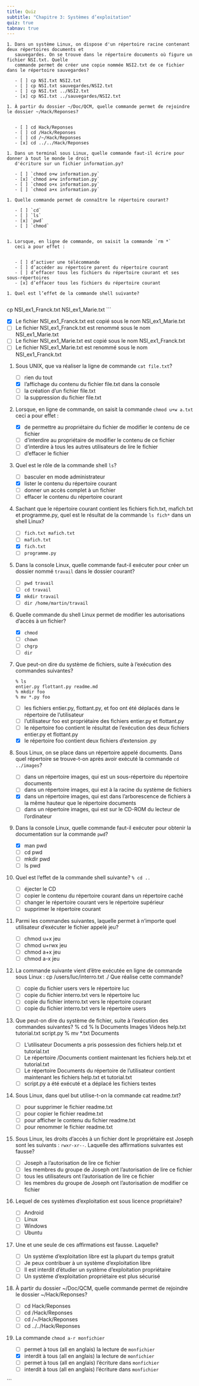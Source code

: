```yaml
---
title: Quiz
subtitle: "Chapitre 3: Systèmes d’exploitation"
quiz: true
tabnav: true
---
```

```ed-pb
1. Dans un système Linux, on dispose d'un répertoire racine contenant deux répertoires documents et
   sauvegardes. On se trouve dans le répertoire documents où figure un fichier NSI.txt. Quelle
   commande permet de créer une copie nommée NSI2.txt de ce fichier dans le répertoire sauvegardes?

   - [ ] cp NSI.txt NSI2.txt 
   - [ ] cp NSI.txt sauvegardes/NSI2.txt 
   - [ ] cp NSI.txt ../NSI2.txt 
   - [x] cp NSI.txt ../sauvegardes/NSI2.txt 

1. À partir du dossier ~/Doc/QCM, quelle commande permet de rejoindre le dossier ~/Hack/Reponses? 
   

   - [ ] cd Hack/Reponses 
   - [ ] cd /Hack/Reponses 
   - [ ] cd /~/Hack/Reponses 
   - [x] cd ../../Hack/Reponses 

1. Dans un terminal sous Linux, quelle commande faut-il écrire pour donner à tout le monde le droit
   d'écriture sur un fichier information.py?

   - [ ] `chmod o+w information.py`
   - [x] `chmod a+w information.py`
   - [ ] `chmod o+x information.py`
   - [ ] `chmod a+x information.py`

1. Quelle commande permet de connaître le répertoire courant? 

   - [ ] `cd`
   - [ ] `ls`
   - [x] `pwd`
   - [ ] `chmod`


1. Lorsque, en ligne de commande, on saisit la commande `rm *` 
   ceci a pour effet : 


   - [ ] d’activer une télécommande 
   - [ ] d’accéder au répertoire parent du répertoire courant 
   - [ ] d’effacer tous les fichiers du répertoire courant et ses sous-répertoires 
   - [x] d’effacer tous les fichiers du répertoire courant 

1. Quel est l’effet de la commande shell suivante?
   
   ```
   cp NSI_ex1_Franck.txt NSI_ex1_Marie.txt
   ```

   - [x] Le fichier NSI_ex1_Franck.txt est copié sous le nom NSI_ex1_Marie.txt 
   - [ ] Le fichier NSI_ex1_Franck.txt est renommé sous le nom NSI_ex1_Marie.txt 
   - [ ] Le fichier NSI_ex1_Marie.txt est copié sous le nom NSI_ex1_Franck.txt 
   - [ ] Le fichier NSI_ex1_Marie.txt est renommé sous le nom NSI_ex1_Franck.txt 

1. Sous UNIX, que va réaliser la ligne de commande `cat file.txt`? 

   - [ ] rien du tout 
   - [x] l'affichage du contenu du fichier file.txt dans la console 
   - [ ] la création d'un fichier file.txt 
   - [ ] la suppression du fichier file.txt 

1. Lorsque, en ligne de commande, on saisit la commande 
   `chmod u+w a.txt` 
   ceci a pour effet : 

   - [x] de permettre au propriétaire du fichier de modifier le contenu de ce fichier 
   - [ ] d'interdire au propriétaire de modifier le contenu de ce fichier 
   - [ ] d'interdire à tous les autres utilisateurs de lire le fichier 
   - [ ] d'effacer le fichier 

1. Quel est le rôle de la commande shell `ls`? 

   - [ ] basculer en mode administrateur 
   - [x] lister le contenu du répertoire courant 
   - [ ] donner un accès complet à un fichier 
   - [ ] effacer le contenu du répertoire courant 

1. Sachant que le répertoire courant contient les fichiers fich.txt, mafich.txt et programme.py,
   quel est le résultat de la commande `ls fich*` dans un shell Linux?

   - [ ] `fich.txt mafich.txt`
   - [ ] `mafich.txt`
   - [x] `fich.txt`
   - [ ] `programme.py`

1. Dans la console Linux, quelle commande faut-il exécuter pour créer un dossier nommé `travail` dans
   le dossier courant?

   - [ ] `pwd travail`
   - [ ] `cd travail`
   - [x] `mkdir travail`
   - [ ] `dir /home/martin/travail`

1. Quelle commande du shell Linux permet de modifier les autorisations d'accès à un fichier? 

   - [x] `chmod`
   - [ ] `chown`
   - [ ] `chgrp`
   - [ ] `dir`

1. Que peut-on dire du système de fichiers, suite à l’exécution des commandes suivantes? 
   
   ```
   % ls 
   entier.py flottant.py readme.md 
   % mkdir foo 
   % mv *.py foo 
   ```

   - [ ] les fichiers entier.py, flottant.py, et foo ont été déplacés dans le répertoire de l’utilisateur 
   - [ ] l’utilisateur foo est propriétaire des fichiers entier.py et flottant.py 
   - [ ] le répertoire foo contient le résultat de l’exécution des deux fichiers entier.py et flottant.py 
   - [x] le répertoire foo contient deux fichiers d’extension .py 

2. Sous Linux, on se place dans un répertoire appelé documents. Dans quel répertoire se trouve-t-on
   après avoir exécuté la commande `cd ../images`?

   - [ ] dans un répertoire images, qui est un sous-répertoire du répertoire documents 
   - [ ] dans un répertoire images, qui est à la racine du système de fichiers 
   - [x] dans un répertoire images, qui est dans l'arborescence de fichiers à la même hauteur que le répertoire    documents 
   - [ ] dans un répertoire images, qui est sur le CD-ROM du lecteur de l'ordinateur 

3. Dans la console Linux, quelle commande faut-il exécuter pour obtenir la documentation sur la
   commande `pwd`?

   - [x] man pwd 
   - [ ] cd pwd 
   - [ ] mkdir pwd 
   - [ ] ls pwd 


1. Quel est l’effet de la commande shell suivante? 
   `% cd .. `

   - [ ] éjecter le CD 
   - [ ] copier le contenu du répertoire courant dans un répertoire caché 
   - [ ] changer le répertoire courant vers le répertoire supérieur 
   - [ ] supprimer le répertoire courant 

1. Parmi les commandes suivantes, laquelle permet à n’importe quel utilisateur d’exécuter le fichier appelé jeu? 

   - [ ] chmod u+x jeu 
   - [ ] chmod u+rwx jeu 
   - [ ] chmod a+x jeu 
   - [ ] chmod a-x jeu 

1. La commande suivante vient d'être exécutée en ligne de commande sous Linux : 
   cp /users/luc/interro.txt ./ 
   Que réalise cette commande? 

   - [ ] copie du fichier users vers le répertoire luc 
   - [ ] copie du fichier interro.txt vers le répertoire luc 
   - [ ] copie du fichier interro.txt vers le répertoire courant 
   - [ ] copie du fichier interro.txt vers le répertoire users 

1. Que peut-on dire du système de fichier, suite à l’exécution des commandes suivantes? 
   % cd 
   % ls 
   Documents Images Videos help.txt tutorial.txt script.py 
   % mv *.txt Documents 

   - [ ] L'utilisateur Documents a pris possession des fichiers help.txt et tutorial.txt 
   - [ ] Le répertoire /Documents contient maintenant les fichiers help.txt et tutorial.txt 
   - [ ] Le répertoire Documents du répertoire de l'utilisateur contient maintenant les fichiers help.txt et tutorial.txt 
   - [ ] script.py a été exécuté et a déplacé les fichiers textes 

1. Sous Linux, dans quel but utilise-t-on la commande cat readme.txt? 

   - [ ] pour supprimer le fichier readme.txt 
   - [ ] pour copier le fichier readme.txt 
   - [ ] pour afficher le contenu du fichier readme.txt 
   - [ ] pour renommer le fichier readme.txt 

1. Sous Linux, les droits d'accès à un fichier dont le propriétaire est Joseph sont les suivants : `rwxr-xr--`. 
   Laquelle des affirmations suivantes est fausse? 

   - [ ] Joseph a l'autorisation de lire ce fichier 
   - [ ] les membres du groupe de Joseph ont l'autorisation de lire ce fichier 
   - [ ] tous les utilisateurs ont l'autorisation de lire ce fichier 
   - [ ] les membres du groupe de Joseph ont l'autorisation de modifier ce fichier

1. Lequel de ces systèmes d'exploitation est sous licence propriétaire? 

   - [ ] Android 
   - [ ] Linux 
   - [ ] Windows 
   - [ ] Ubuntu 

1. Une et une seule de ces affirmations est fausse. Laquelle? 

   - [ ] Un système d'exploitation libre est la plupart du temps gratuit 
   - [ ] Je peux contribuer à un système d'exploitation libre 
   - [ ] Il est interdit d'étudier un système d'exploitation propriétaire 
   - [ ] Un système d'exploitation propriétaire est plus sécurisé

1. À partir du dossier ~/Doc/QCM, quelle commande permet de rejoindre le dossier ~/Hack/Reponses? 

   - [ ] cd Hack/Reponses 
   - [ ] cd /Hack/Reponses 
   - [ ] cd /~/Hack/Reponses 
   - [ ] cd ../../Hack/Reponses 

1. La commande `chmod a-r monfichier` 

   - [ ] permet à tous (all en anglais) la lecture de `monfichier`
   - [x] interdit à tous (all en anglais) la lecture de `monfichier`
   - [ ] permet à tous (all en anglais) l'écriture dans `monfichier`
   - [ ] interdit à tous (all en anglais) l'écriture dans `monfichier`

```